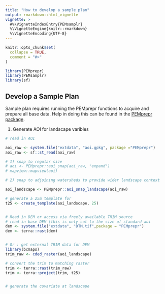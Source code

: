 ```yaml
---
title: "How to develop a sample plan"
output: rmarkdown::html_vignette
vignette: >
  #%\VignetteIndexEntry{PEMsamplr}
  %\VignetteEngine{knitr::rmarkdown}
  %\VignetteEncoding{UTF-8}
---
```


```r
knitr::opts_chunk$set(
  collapse = TRUE,
  comment = "#>"
)
```

```r
library(PEMprepr)
library(PEMsamplr)
library(sf)


```

## Develop a Sample Plan

Sample plan requires running the PEMprepr functions to acquire and prepare all base data. 
Help in doing this can be found in the [PEMprepr package](https://github.com/bcgov/PEMprepr).


1) Generate AOI for landscape varibles 

```r

# read in AOI

aoi_raw <- system.file("extdata", "aoi.gpkg", package ="PEMprepr")
aoi_raw <- sf::st_read(aoi_raw)

# 1) snap to regular size 
# aoi <- PEMprepr::aoi_snap(aoi_raw, "expand")
# mapview::mapview(aoi)

# 2) snap to adjoining watersheds to provide wider landscape context 

aoi_landscape <- PEMprepr::aoi_snap_landscape(aoi_raw)

# generate a 25m template for 
t25 <- create_template(aoi_landscape, 25)


# Read in DEM or access via freely available TRIM source
# read in base DEM (this is only cut to the size of standard aoi 
dem <- system.file("extdata", "DTM.tif",package = "PEMprepr")
dem <- terra::rast(dem)


# Or : get external TRIM data for DEM
library(bcmaps)
trim_raw <- cded_raster(aoi_landscape)

# convert the trim to matching raster 
trim <- terra::rast(trim_raw)
trim <- terra::project(trim, t25)


# generate the covariate at landscape

```
